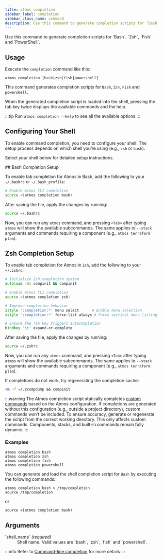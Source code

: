 ```yaml
---
title: atmos completion
sidebar_label: completion
sidebar_class_name: command
description: Use this command to generate completion scripts for `Bash`, `Zsh`, `Fish` and `PowerShell`.
---
```


<Intro>
Use this command to generate completion scripts for `Bash`, `Zsh`, `Fish` and `PowerShell`.
</Intro>

<Screengrab title="atmos completion --help" slug="atmos-completion--help" />

## Usage

Execute the `completion` command like this:

```shell
atmos completion [bash|zsh|fish|powershell]
```

This command generates completion scripts for `Bash`, `Zsh`, `Fish` and `powershell`.

When the generated completion script is loaded into the shell, pressing the tab key twice displays the available commands and the help.

:::tip
Run `atmos completion --help` to see all the available options
:::

## Configuring Your Shell

To enable command completion, you need to configure your shell. The setup process depends on which shell you’re using (e.g., `zsh` or `bash`).

Select your shell below for detailed setup instructions.

<Tabs>
  <TabItem value="bash" label="Bash" default>
## Bash Completion Setup

To enable tab completion for Atmos in Bash, add the following to your `~/.bashrc` or `~/.bash_profile`:

```bash
# Enable Atmos CLI completion
source <(atmos completion bash)
```
After saving the file, apply the changes by running:

```zsh
source ~/.bashrc
```

Now, you can run any `atmos` command, and pressing `<Tab>` after typing `atmos` will show the available subcommands. The same applies to `--stack` arguments and commands requiring a component (e.g., `atmos terraform plan`).

</TabItem>
<TabItem value="zsh" name="Zsh">

## Zsh Completion Setup

To enable tab completion for Atmos in `Zsh`, add the following to your `~/.zshrc`:

```zsh
# Initialize Zsh completion system
autoload -Uz compinit && compinit

# Enable Atmos CLI completion
source <(atmos completion zsh)

# Improve completion behavior
zstyle ':completion:*' menu select      # Enable menu selection
zstyle ':completion:*' force-list always # Force vertical menu listing

# Ensure the Tab key triggers autocompletion
bindkey '\t' expand-or-complete
```

After saving the file, apply the changes by running:

```zsh
source ~/.zshrc
```

Now, you can run any `atmos` command, and pressing `<Tab>` after typing `atmos` will show the available subcommands. The same applies to `--stack` arguments and commands requiring a component (e.g., `atmos terraform plan`).

If completions do not work, try regenerating the completion cache:

```zsh
rm -f ~/.zcompdump && compinit
```
</TabItem>
</Tabs>

:::warning
The Atmos completion script statically completes [custom commands](/custom-commands/custom-commands) based on the Atmos configuration. If completions are generated without this configuration (e.g., outside a project directory), custom commands won’t be included. To ensure accuracy, generate or regenerate the script from the correct working directory. This only affects custom commands. Components, stacks, and built-in commands remain fully dynamic.
:::

### Examples

```shell
atmos completion bash
atmos completion zsh
atmos completion fish
atmos completion powershell
```

You can generate and load the shell completion script for `Bash` by executing the following commands:

```shell
atmos completion bash > /tmp/completion
source /tmp/completion
```

or

```shell
source <(atmos completion bash)
```

## Arguments

<dl>
  <dt>`shell_name` <em>(required)</em></dt>
  <dd>Shell name. Valid values are `bash`, `zsh`, `fish` and `powershell`.</dd>
</dl>

:::info
Refer to [Command-line completion](https://en.wikipedia.org/wiki/Command-line_completion) for more details
:::
